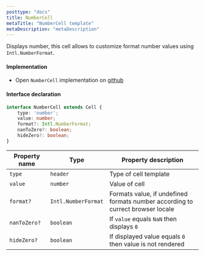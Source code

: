 ```yaml
---
posttype: "docs"
title: NumberCell
metaTitle: "NumberCell template"
metaDescription: "metaDescription"
---
```


Displays number, this cell allows to customize format number values using `Intl.NumberFormat`. 

#### Implementation

 - Open `NumberCell` implementation on <a href="https://github.com/silevis/reactgrid/blob/develop/src/lib/CellTemplates/NumberCellTemplate.tsx" target="_blank"> github <i className="fas fa-external-link-alt fa-xs pl-1"></i></a>

#### Interface declaration 

```ts
interface NumberCell extends Cell {
    type: 'number';
    value: number;
    format?: Intl.NumberFormat;
    nanToZero?: boolean;
    hideZero?: boolean;
}
```

| Property name     | Type                  | Property description | 
| ------------      | -------------         | -------------------- |
| `type`            | `header`              | Type of cell template | 
| `value`           | `number`              | Value of cell | 
| `format?`         | `Intl.NumberFormat`   | Formats value, if undefined formats number according to currect browser locale | 
| `nanToZero?`      | `boolean`             | If `value` equals `NaN` then displays `0` | 
| `hideZero?`       | `boolean`             | If displayed value equals `0` then value is not rendered | 